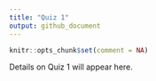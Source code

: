 ---
title: "Quiz 1"
output: github_document
---

```{r setup, include=FALSE}
knitr::opts_chunk$set(comment = NA)
```

Details on Quiz 1 will appear here.

